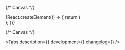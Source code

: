 


<Meta title='Components/Indicator' component={Indicator} id='Indicator' />

{/* Canvas */}

<Story name='Indicator'>
    {React.createElement(() => {
        return (
            <div
                style={{
                    backgroundColor: 'transparent',
                    padding: '8px',
                    position: 'absolute',
                    top: 0,
                    left: 0,
                    right: 0,
                    bottom: 0,
                }}
            >
                <Indicator
                    value={number('value', 1)}
                    size={select('size', ['xs', 's', 'm', 'l'], 's')}
                    color={text('color', 'var(--color-light-text-primary-inverted)')}
                    backgroundColor={text('backgroundColor', 'var(--color-light-bg-accent)')}
                    border={
                        boolean('border', true) && {
                            color: text(
                                'border.color',
                                'var(--color-light-border-primary-inverted)',
                            ),
                            width: number('border.width', 1),
                        }
                    }
                    view={select('view', [undefined, 'red', 'grey', 'white'], undefined)}
                />
            </div>
        );
    })}
</Story>

{/* Canvas */}

<ComponentHeader
    name='Indicator'
    version={version}
    package='@alfalab/core-components/indicator'
    design='https://www.figma.com/file/cdNnkh2QdxuvYLrBm4cubM/branch/UbjMvmChTdD8nhHMCJ2End/Web-%3A%3A-Core-Default-Components?type=design&node-id=87344%3A115239&t=MNlF5zYf4GuQnRbs-1'
    children='Используется как индикатор состояния или для визаулизации количества уведомлений, сообщений и т. д.'
/>

<Tabs description={<Description />} development={<Development />} changelog={<Changelog />} />
